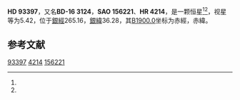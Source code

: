 {{Starbox begin
| name = HD 93397
}}
{{Starbox observe
| epoch = [[J2000.0|J2000.0]]
| constell = {{星座名待查}}<ref name=SIMBAD>{{cite web
 | url=http://simbad.u-strasbg.fr/simbad/sim-id?Ident=HR+4214
 | title =Pulsating variable Star
 | publisher=Centre de Données astronomiques de Strasbourg
 | work=SIMBAD
 | accessdate=2012-07-13}}</ref><ref name=DATA>{{cite web
 | url=http://vizier.u-strasbg.fr/viz-bin/VizieR-5?-out.add=.&-source=5050&-corr=PK=HR&-out.max=9999&HR=4214
 | title=VizieR Detailed Page
 | accessdate=2012-07-13
 | archive-date=2016-03-05
 | archive-url=https://web.archive.org/web/20160305034822/http://vizier.u-strasbg.fr/viz-bin/VizieR-5?-out.add=.&-source=5050&-corr=PK=HR&-out.max=9999&HR=4214
 | dead-url=no
 }}</ref>
| 星官 = 
| ra = {{RA|10|46|52}}<ref name=SIMBAD /><ref name=DATA />
| dec = {{DEC|-17|17|48}}<ref name=SIMBAD /><ref name=DATA />
| appmag_v = 5.42<ref name=SIMBAD /><ref name=DATA />
}}
{{Starbox character
| class = A3V<ref name=SIMBAD /><ref name=DATA />
| b-v = 0.11<ref name=SIMBAD /><ref name=DATA />
| u-b = 0.14<ref name=SIMBAD /><ref name=DATA />
| r-i = 0.04<ref name=SIMBAD /><ref name=DATA />
| variable = 
}}
{{Starbox astrometry
| radial_v = 0.14
| prop_mo_ra = -14
| parallax = 
| p_error = 
}}
{{Starbox catalog
| names =BD-16 3124，[[SAO星表|SAO]] 156221，[[HD星表|HD]] 93397，[[HR星表|HR]] 4214}}
{{Starbox reference |Simbad=HR+4214}}
{{Starbox end}}

'''HD 93397'''，又名'''BD-16 3124'''，'''SAO 156221'''、'''HR 4214'''，是一颗恒星<ref name=SIMBAD /><ref name=DATA />，视星等为5.42，位于[[銀道座標系|銀經]]265.16，[[銀道座標系|銀緯]]36.28，其[[B1900.0|B1900.0]]坐标为赤經{{RA|10|41|58}}，赤緯{{DEC|-16|36.28|10}}。

== 参考文献 ==
{{reflist}}

{{star-stub}}

[[Category:HD和HDE天體|93397]]
[[Category:HR天體|4214]]
[[Category:SAO天體|156221]]
